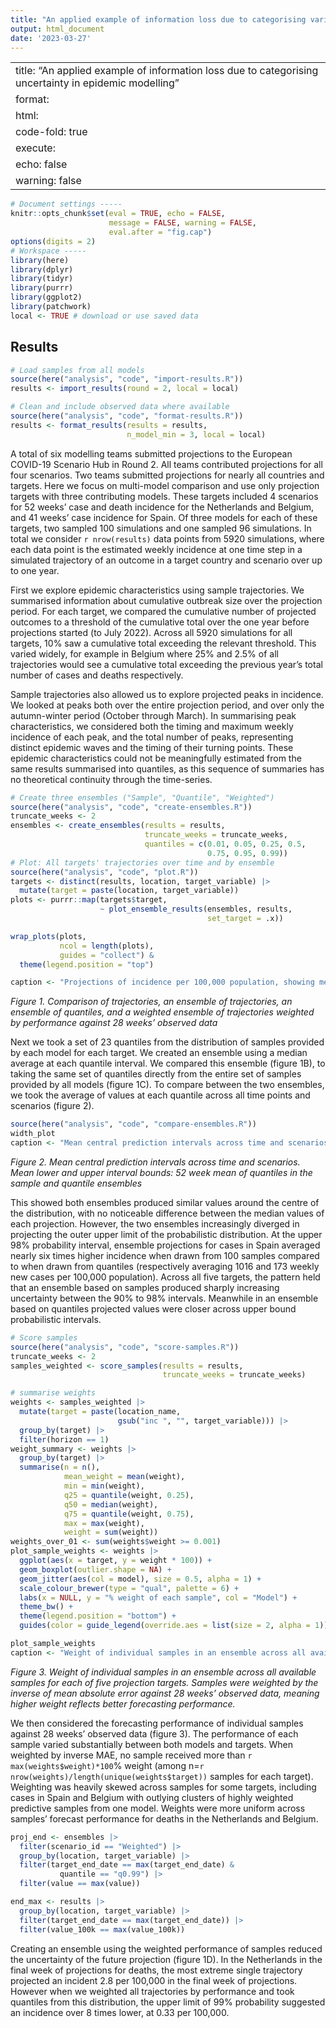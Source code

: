 ```yaml
---
title: "An applied example of information loss due to categorising variability in epidemic model comparisons"
output: html_document
date: '2023-03-27'
---
```

---
title: "An applied example of information loss due to categorising uncertainty in epidemic modelling"
format: 
  html:
    code-fold: true
execute:
  echo: false
  warning: false
---

```r
# Document settings -----
knitr::opts_chunk$set(eval = TRUE, echo = FALSE,
                      message = FALSE, warning = FALSE,
                      eval.after = "fig.cap")
options(digits = 2)
# Workspace -----
library(here)
library(dplyr)
library(tidyr)
library(purrr)
library(ggplot2)
library(patchwork)
local <- TRUE # download or use saved data 
```


## Results

```r
# Load samples from all models
source(here("analysis", "code", "import-results.R"))
results <- import_results(round = 2, local = local)

# Clean and include observed data where available
source(here("analysis", "code", "format-results.R"))
results <- format_results(results = results, 
                          n_model_min = 3, local = local)
```

A total of six modelling teams submitted projections to the European COVID-19 Scenario Hub in Round 2. All teams contributed projections for all four scenarios. Two teams submitted projections for nearly all countries and targets. Here we focus on multi-model comparison and use only projection targets with three contributing models. These targets included 4 scenarios for 52 weeks’ case and death incidence for the Netherlands and Belgium, and 41 weeks’ case incidence for Spain. Of three models for each of these targets, two sampled 100 simulations and one sampled 96 simulations. In total we consider `r nrow(results)` data points from 5920 simulations, where each data point is the estimated weekly incidence at one time step in a simulated trajectory of an outcome in a target country and scenario over up to one year.

First we explore epidemic characteristics using sample trajectories. We summarised information about cumulative outbreak size over the projection period. For each target, we compared the cumulative number of projected outcomes to a threshold of the cumulative total over the one year before projections started (to July 2022). Across all 5920 simulations for all targets, 10% saw a cumulative total exceeding the relevant threshold. This varied widely, for example in Belgium where 25% and 2.5% of all trajectories would see a cumulative total exceeding the previous year’s total number of cases and deaths respectively.

Sample trajectories also allowed us to explore projected peaks in incidence. We looked at peaks both over the entire projection period, and over only the autumn-winter period (October through March). In summarising peak characteristics, we considered both the timing and maximum weekly incidence of each peak, and the total number of peaks, representing distinct epidemic waves and the timing of their turning points. These epidemic characteristics could not be meaningfully estimated from the same results summarised into quantiles, as this sequence of summaries has no theoretical continuity through the time-series.


```r
# Create three ensembles ("Sample", "Quantile", "Weighted")
source(here("analysis", "code", "create-ensembles.R"))
truncate_weeks <- 2
ensembles <- create_ensembles(results = results, 
                              truncate_weeks = truncate_weeks,
                              quantiles = c(0.01, 0.05, 0.25, 0.5, 
                                            0.75, 0.95, 0.99))
# Plot: All targets' trajectories over time and by ensemble
source(here("analysis", "code", "plot.R"))
targets <- distinct(results, location, target_variable) |> 
  mutate(target = paste(location, target_variable))
plots <- purrr::map(targets$target,
                    ~ plot_ensemble_results(ensembles, results, 
                                            set_target = .x))

wrap_plots(plots, 
           ncol = length(plots), 
           guides = "collect") &
  theme(legend.position = "top")

caption <- "Projections of incidence per 100,000 population, showing median, 50%, and 99% probabilistic intervals, using: A) no ensemble method (100 samples per model); B) a median across each model's projections at a given quantile interval; C) quantile intervals of the distribution across all samples; D) a weighted median across samples with each sample weighted by its own performance against observed data."
```

_Figure 1. Comparison of trajectories, an ensemble of trajectories, an ensemble of quantiles, and a weighted ensemble of trajectories weighted by performance against 28 weeks' observed data_ 

Next we took a set of 23 quantiles from the distribution of samples provided by each model for each target. We created an ensemble using a median average at each quantile interval. We compared this ensemble (figure 1B), to taking the same set of quantiles directly from the entire set of samples provided by all models (figure 1C). To compare between the two ensembles, we took the average of values at each quantile across all time points and scenarios (figure 2). 

```r
source(here("analysis", "code", "compare-ensembles.R"))
width_plot
caption <- "Mean central prediction intervals across time and scenarios. Mean lower and upper interval bounds: 52 week mean of quantiles in the sample and quantile ensembles"
```
_Figure 2. Mean central prediction intervals across time and scenarios. Mean lower and upper interval bounds: 52 week mean of quantiles in the sample and quantile ensembles_

This showed both ensembles produced similar values around the centre of the distribution, with no noticeable difference between the median values of each projection. However, the two ensembles increasingly diverged in projecting the outer upper limit of the probabilistic distribution. At the upper 98% probability interval, ensemble projections for cases in Spain averaged nearly six times higher incidence when drawn from 100 samples compared to when drawn from quantiles  (respectively averaging 1016 and 173 weekly new cases per 100,000 population). Across all five targets, the pattern held that an ensemble based on samples produced sharply increasing uncertainty between the 90% to 98% intervals. Meanwhile in an ensemble based on quantiles projected values were closer across upper bound probabilistic intervals.

```r
# Score samples
source(here("analysis", "code", "score-samples.R"))
truncate_weeks <- 2
samples_weighted <- score_samples(results = results, 
                                  truncate_weeks = truncate_weeks)

# summarise weights
weights <- samples_weighted |> 
  mutate(target = paste(location_name, 
                        gsub("inc ", "", target_variable))) |> 
  group_by(target) |> 
  filter(horizon == 1)
weight_summary <- weights |> 
  group_by(target) |> 
  summarise(n = n(),
            mean_weight = mean(weight),
            min = min(weight),
            q25 = quantile(weight, 0.25),
            q50 = median(weight),
            q75 = quantile(weight, 0.75),
            max = max(weight),
            weight = sum(weight))
weights_over_01 <- sum(weights$weight >= 0.001)
plot_sample_weights <- weights |> 
  ggplot(aes(x = target, y = weight * 100)) +
  geom_boxplot(outlier.shape = NA) +
  geom_jitter(aes(col = model), size = 0.5, alpha = 1) +
  scale_colour_brewer(type = "qual", palette = 6) +
  labs(x = NULL, y = "% weight of each sample", col = "Model") +
  theme_bw() +
  theme(legend.position = "bottom") +
  guides(color = guide_legend(override.aes = list(size = 2, alpha = 1)))

plot_sample_weights
caption <- "Weight of individual samples in an ensemble across all available samples for each of five projection targets. Samples were weighted by the inverse of mean absolute error against 28 weeks' observed data, meaning higher weight reflects better forecasting performance."
```
_Figure 3. Weight of individual samples in an ensemble across all available samples for each of five projection targets. Samples were weighted by the inverse of mean absolute error against 28 weeks' observed data, meaning higher weight reflects better forecasting performance._

We then considered the forecasting performance of individual samples against 28 weeks' observed data (figure 3). The performance of each sample varied substantially between both models and targets. When weighted by inverse MAE, no sample received more than `r max(weights$weight)*100`% weight (among n=`r nrow(weights)/length(unique(weights$target))` samples for each target). Weighting was heavily skewed across samples for some targets, including cases in Spain and Belgium with outlying clusters of highly weighted predictive samples from one model. Weights were more uniform across samples' forecast performance for deaths in the Netherlands and Belgium.

```r
proj_end <- ensembles |> 
  filter(scenario_id == "Weighted") |> 
  group_by(location, target_variable) |> 
  filter(target_end_date == max(target_end_date) & 
           quantile == "q0.99") |> 
  filter(value == max(value))

end_max <- results |> 
  group_by(location, target_variable) |>
  filter(target_end_date == max(target_end_date)) |> 
  filter(value_100k == max(value_100k))
```
Creating an ensemble using the weighted performance of samples reduced the uncertainty of the future projection (figure 1D). In the Netherlands in the final week of projections for deaths, the most extreme single trajectory projected an incident 2.8 per 100,000 in the final week of projections. However when we weighted all trajectories by performance and took quantiles from this distribution, the upper limit of 99% probability suggested an incidence over 8 times lower, at 0.33 per 100,000. 
